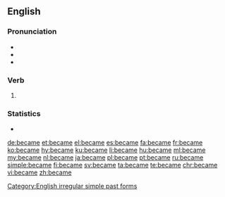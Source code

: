 ==English==

===Pronunciation===
* {{IPA|/bɪˈkeɪm/|lang=en}}
* {{audio|en-us-became.ogg|Audio (US)|lang=en}}
* {{rhymes|eɪm|lang=en}}
{{hyphenation|be|came|lang=en}}

===Verb===
{{head|en}}

# {{en-simple past of|become}}

===Statistics===
* {{rank|point|letter|become|348|became|second|United|free}}

[[Category:English irregular simple past forms]]

[[de:became]]
[[et:became]]
[[el:became]]
[[es:became]]
[[fa:became]]
[[fr:became]]
[[ko:became]]
[[hy:became]]
[[ku:became]]
[[li:became]]
[[hu:became]]
[[ml:became]]
[[my:became]]
[[nl:became]]
[[ja:became]]
[[pl:became]]
[[pt:became]]
[[ru:became]]
[[simple:became]]
[[fi:became]]
[[sv:became]]
[[ta:became]]
[[te:became]]
[[chr:became]]
[[vi:became]]
[[zh:became]]